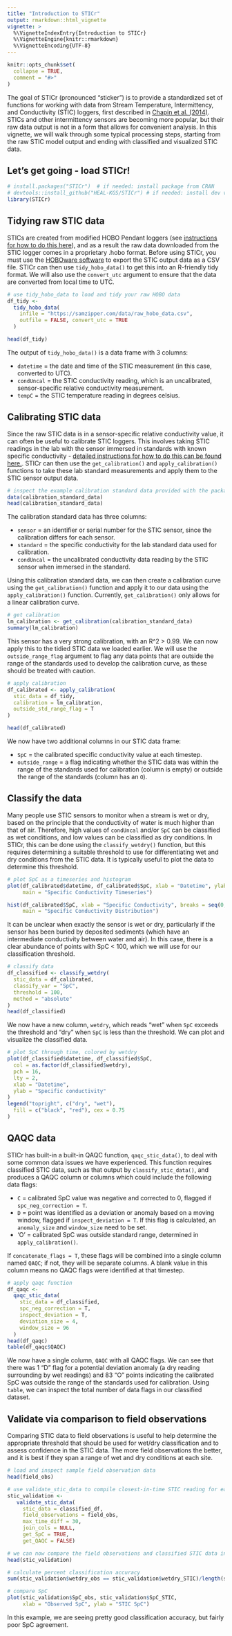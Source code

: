 ```yaml
---
title: "Introduction to STICr"
output: rmarkdown::html_vignette
vignette: >
  %\VignetteIndexEntry{Introduction to STICr}
  %\VignetteEngine{knitr::rmarkdown}
  %\VignetteEncoding{UTF-8}
---
```


```r
knitr::opts_chunk$set(
  collapse = TRUE,
  comment = "#>"
)
```

The goal of STICr (pronounced "sticker") is to provide a standardized set of functions for working with data from Stream Temperature, Intermittency, and Conductivity (STIC) loggers, first described in [Chapin et al. (2014)](https://agupubs.onlinelibrary.wiley.com/doi/abs/10.1002/2013WR015158). STICs and other intermittency sensors are becoming more popular, but their raw data output is not in a form that allows for convenient analysis. In this vignette, we will walk through some typical processing steps, starting from the raw STIC model output and ending with classified and visualized STIC data.

## Let's get going - load STICr!

```r
# install.packages("STICr")  # if needed: install package from CRAN
# devtools::install_github("HEAL-KGS/STICr") # if needed: install dev version from GitHub
library(STICr)
```

## Tidying raw STIC data

STICs are created from modified HOBO Pendant loggers (see [instructions for how to do this here](https://osf.io/dfw3x)), and as a result the raw data downloaded from the STIC logger comes in a proprietary .hobo format. Before using STICr, you must use the [HOBOware software](https://www.onsetcomp.com/products/software/hoboware) to export the STIC output data as a CSV file. STICr can then use `tidy_hobo_data()` to get this into an R-friendly tidy format. We will also use the `convert_utc` argument to ensure that the data are converted from local time to UTC. 

```r
# use tidy_hobo_data to load and tidy your raw HOBO data
df_tidy <-
  tidy_hobo_data(
    infile = "https://samzipper.com/data/raw_hobo_data.csv",
    outfile = FALSE, convert_utc = TRUE
  )

head(df_tidy)
```

The output of `tidy_hobo_data()` is a data frame with 3 columns: 

 - `datetime` = the date and time of the STIC measurement (in this case, converted to UTC).
 - `condUncal` = the STIC conductivity reading, which is an uncalibrated, sensor-specific relative conductivity measurement.
 - `tempC` = the STIC temperature reading in degrees celsius.

## Calibrating STIC data

Since the raw STIC data is in a sensor-specific relative conductivity value, it can often be useful to calibrate STIC loggers. This involves taking STIC readings in the lab with the sensor immersed in standards with known specific conductivity - [detailed instructions for how to do this can be found here.](https://osf.io/uh8ws). STICr can then use the `get_calibration()` and `apply_calibration()` functions to take these lab standard measurements and apply them to the STIC sensor output data.

```r
# inspect the example calibration standard data provided with the package
data(calibration_standard_data)
head(calibration_standard_data)
```

The calibration standard data has three columns:

 - `sensor` = an identifier or serial number for the STIC sensor, since the calibration differs for each sensor.
 - `standard` = the specific conductivity for the lab standard data used for calibration.
 - `condUncal` = the uncalibrated conductivity data reading by the STIC sensor when immersed in the standard.
 
Using this calibration standard data, we can then create a calibration curve using the `get_calibration()` function and apply it to our data using the `apply_calibration()` function. Currently, `get_calibration()` only allows for a linear calibration curve.

```r
# get calibration
lm_calibration <- get_calibration(calibration_standard_data)
summary(lm_calibration)
```

This sensor has a very strong calibration, with an R^2 > 0.99. We can now apply this to the tidied STIC data we loaded earlier. We will use the `outside_range_flag` argument to flag any data points that are outside the range of the standards used to develop the calibration curve, as these should be treated with caution.

```r
# apply calibration
df_calibrated <- apply_calibration(
  stic_data = df_tidy,
  calibration = lm_calibration,
  outside_std_range_flag = T
)

head(df_calibrated)
```

We now have two additional columns in our STIC data frame: 

 - `SpC` = the calibrated specific conductivity value at each timestep.
 - `outside_range` = a flag indicating whether the STIC data was within the range of the standards used for calibration (column is empty) or outside the range of the standards (column has an `O`).

## Classify the data

Many people use STIC sensors to monitor when a stream is wet or dry, based on the principle that the conductivity of water is much higher than that of air. Therefore, high values of `condUncal` and/or `SpC` can be classified as wet conditions, and low values can be classified as dry conditions. In STICr, this can be done using the `classify_wetdry()` function, but this requires determining a suitable threshold to use for differentiating wet and dry conditions from the STIC data. It is typically useful to plot the data to determine this threshold.

```r
# plot SpC as a timeseries and histogram
plot(df_calibrated$datetime, df_calibrated$SpC, xlab = "Datetime", ylab = "SpC", 
     main = "Specific Conductivity Timeseries")

hist(df_calibrated$SpC, xlab = "Specific Conductivity", breaks = seq(0, 1025, 25), 
     main = "Specific Conductivity Distribution")
```

It can be unclear when exactly the sensor is wet or dry, particularly if the sensor has been buried by deposited sediments (which have an intermediate conductivity between water and air). In this case, there is a clear abundance of points with SpC < 100, which we will use for our classification threshold. 

```r
# classify data
df_classified <- classify_wetdry(
  stic_data = df_calibrated,
  classify_var = "SpC",
  threshold = 100,
  method = "absolute"
)
head(df_classified)
```

We now have a new column, `wetdry`, which reads "wet" when `SpC` exceeds the threshold and "dry" when `SpC` is less than the threshold. We can plot and visualize the classified data.

```r
# plot SpC through time, colored by wetdry
plot(df_classified$datetime, df_classified$SpC,
  col = as.factor(df_classified$wetdry),
  pch = 16,
  lty = 2,
  xlab = "Datetime",
  ylab = "Specific conductivity"
)
legend("topright", c("dry", "wet"),
  fill = c("black", "red"), cex = 0.75
)
```

## QAQC data

STICr has built-in a built-in QAQC function, `qaqc_stic_data()`, to deal with some common data issues we have experienced. This function requires classified STIC data, such as that output by `classify_stic_data()`, and produces a QAQC column or columns which could include the following data flags:

 - `C` = calibrated SpC value was negative and corrected to 0, flagged if `spc_neg_correction = T`.
 - `D` = point was identified as a deviation or anomaly based on a moving window, flagged if `inspect_deviation = T`. If this flag is calculated, an `anomaly_size` and `window_size` need to be set.
 - 'O' = calibrated SpC was outside standard range, determined in `apply_calibration()`.

If `concatenate_flags = T`, these flags will be combined into a single column named `QAQC`; if not, they will be separate columns. A blank value in this column means no QAQC flags were identified at that timestep.

```r
# apply qaqc function
df_qaqc <-
  qaqc_stic_data(
    stic_data = df_classified,
    spc_neg_correction = T,
    inspect_deviation = T,
    deviation_size = 4,
    window_size = 96
  )
head(df_qaqc)
table(df_qaqc$QAQC)
```

We now have a single column, `QAQC` with all QAQC flags. We can see that there was 1 "D" flag for a potential deviation anomaly (a dry reading surrounding by wet readings) and 83 "O" points indicating the calibrated SpC was outside the range of the standards used for calibration. Using `table`, we can inspect the total number of data flags in our classified dataset. 

## Validate via comparison to field observations

Comparing STIC data to field observations is useful to help determine the appropriate threshold that should be used for wet/dry classification and to assess confidence in the STIC data. The more field observations the better, and it is best if they span a range of wet and dry conditions at each site.

```r
# load and inspect sample field observation data
head(field_obs)

# use validate_stic_data to compile closest-in-time STIC reading for each field observation
stic_validation <-
   validate_stic_data(
     stic_data = classified_df,
     field_observations = field_obs,
     max_time_diff = 30,
     join_cols = NULL,
     get_SpC = TRUE,
     get_QAQC = FALSE)

# we can now compare the field observations and classified STIC data in the table
head(stic_validation)

# calculate percent classification accuracy
sum(stic_validation$wetdry_obs == stic_validation$wetdry_STIC)/length(stic_validation$wetdry_STIC)

# compare SpC
plot(stic_validation$SpC_obs, stic_validation$SpC_STIC,
     xlab = "Observed SpC", ylab = "STIC SpC")

```

In this example, we are seeing pretty good classification accuracy, but fairly poor SpC agreement.
